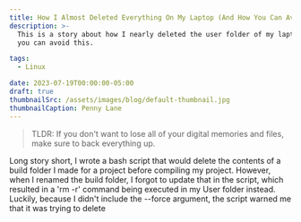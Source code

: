 ```yaml
---
title: How I Almost Deleted Everything On My Laptop (And How You Can Avoid This)
description: >-
  This is a story about how I nearly deleted the user folder of my laptop and how 
  you can avoid this.

tags: 
  - Linux

date: 2023-07-19T00:00:00-05:00
draft: true
thumbnailSrc: /assets/images/blog/default-thumbnail.jpg
thumbnailCaption: Penny Lane
---
```


> TLDR: If you don't want to lose all of your digital memories and files, make sure to back everything up.

Long story short, I wrote a bash script that would delete the contents of a build folder I made 
for a project before compiling my project. However, when I renamed the build folder, I forgot to 
update that in the script, which resulted in a 'rm -r' command being executed in my User folder instead. 
Luckily, because I didn't include the --force argument, the script warned me that it was trying to 
delete  